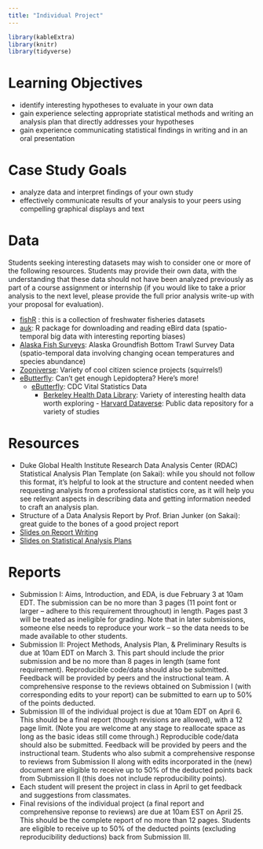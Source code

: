 ```yaml
---
title: "Individual Project"
---
```


```r
library(kableExtra)
library(knitr)
library(tidyverse)
```


# Learning Objectives

- identify interesting hypotheses to evaluate in your own data
- gain experience selecting appropriate statistical methods and writing an analysis plan that directly addresses your hypotheses
- gain experience communicating statistical findings in writing and in an oral presentation

# Case Study Goals

- analyze data and interpret findings of your own study 
- effectively communicate results of your analysis to your peers using compelling graphical displays and text



# Data 

Students seeking interesting datasets may wish to consider one or more of the following resources. Students may provide their own data, with the understanding that these data should not have been analyzed previously as part of a course assignment or internship (if you would like to take a prior analysis to the next level, please provide the full prior analysis write-up with your proposal for evaluation).

  - <a href="http://derekogle.com/fishR/packages#packages-of-data">fishR</a> : this is a collection of freshwater fisheries datasets
  - <a href="https://cornelllabofornithology.github.io/auk/">auk</a>: R package for downloading and reading eBird data (spatio-temporal big data with interesting reporting biases)
  - <a href="https://www.fisheries.noaa.gov/alaska/commercial-fishing/alaska-groundfish-bottom-trawl-survey-data">Alaska Fish Surveys</a>: Alaska Groundfish Bottom Trawl Survey Data (spatio-temporal data involving changing ocean temperatures and species abundance)
  - <a href="https://www.zooniverse.org/">Zooniverse</a>: Variety of cool citizen science projects (squirrels!)
  - <a href="https://www.e-butterfly.org/">eButterfly</a>: Can't get enough Lepidoptera?  Here's more!
    - <a href="https://www.cdc.gov/nchs/data_access/vitalstatsonline.htm">eButterfly</a>:  CDC Vital Statistics Data
        - <a href="https://guides.lib.berkeley.edu/publichealth/healthstatistics/rawdata">Berkeley Health Data Library</a>:  Variety of interesting health data worth exploring
                - <a href="https://dataverse.harvard.edu">Harvard Dataverse</a>:  Public data repository for a variety of studies
        
        
    
    
  



# Resources

- Duke Global Health Institute Research Data Analysis Center (RDAC) Statistical Analysis Plan Template (on Sakai): while you should not follow this format, it's helpful to look at the structure and content needed when requesting analysis from a professional statistics core, as it will help you see relevant aspects in describing data and getting information needed to craft an analysis plan.
- Structure of a Data Analysis Report by Prof. Brian Junker (on Sakai): great guide to the bones of a good project report
- [Slides on Report Writing](decks/reportintrodata.html)
- [Slides on Statistical Analysis Plans](decks/sap.html)

# Reports 

- Submission I: Aims, Introduction, and EDA, is due February 3 at 10am EDT. The submission can be no more than 3 pages (11 point font or larger -- adhere to this requirement throughout) in length. Pages past 3 will be treated as ineligible for grading. Note that in later submissions, someone else needs to reproduce your work -- so the data needs to be made available to other students.
- Submission II: Project Methods, Analysis Plan, \& Preliminary Results is due at 10am EDT on March 3.  This part should include the prior submission and be no more than 8 pages in length (same font requirement). Reproducible code/data should also be submitted. Feedback will be provided by peers and the instructional team. A comprehensive response to the reviews obtained on Submission I (with corresponding edits to your report) can be submitted to earn up to 50% of the points deducted.
- Submission III of the individual project is due at 10am EDT on April 6. This should be a final report (though revisions are allowed), with a 12 page limit. (Note you are welcome at any stage to reallocate space as long as the basic ideas still come through.) Reproducible code/data should also be submitted. Feedback will be provided by peers and the instructional team. Students who also submit a comprehensive response to reviews from Submission II along with edits incorporated in the (new) document are eligible to receive up to 50% of the deducted points back from Submission II (this does not include reproducibility points).
- Each student will present the project in class in April to get feedback and suggestions from classmates.
- Final revisions of the individual project (a final report and comprehensive reponse to reviews) are due at 10am EST on April 25. This should be the complete report of  no more than 12 pages.  Students are eligible to receive up to 50% of the deducted points (excluding reproducibility deductions) back from Submission III. 






